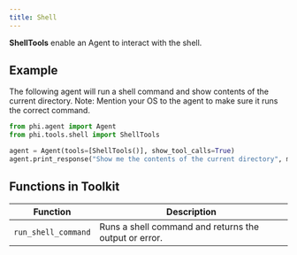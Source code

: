 ```yaml
---
title: Shell
---
```


**ShellTools** enable an Agent to interact with the shell.

## Example

The following agent will run a shell command and show contents of the current directory. Note: Mention your OS to the agent to make sure it runs the correct command.

```python cookbook/tools/shell_tools.py
from phi.agent import Agent
from phi.tools.shell import ShellTools

agent = Agent(tools=[ShellTools()], show_tool_calls=True)
agent.print_response("Show me the contents of the current directory", markdown=True)
```

## Functions in Toolkit

| Function | Description |
|----------|-------------|
| `run_shell_command` | Runs a shell command and returns the output or error. |
